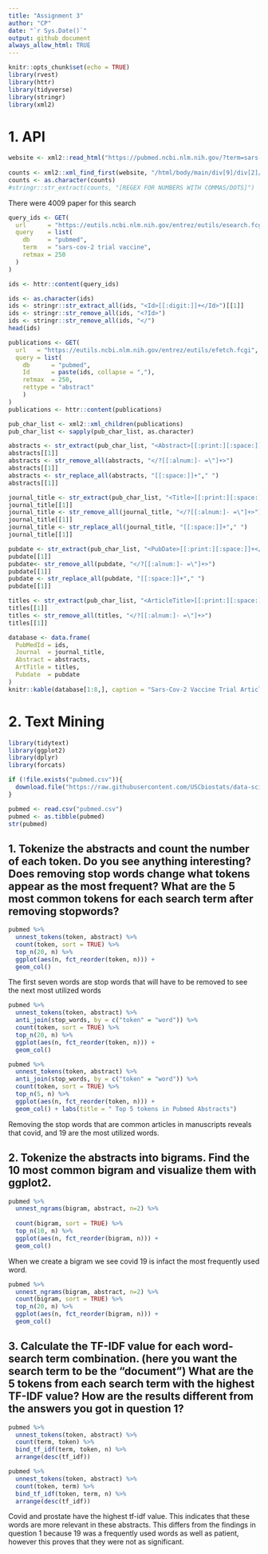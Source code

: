 ```yaml
---
title: "Assignment 3"
author: "CP"
date: "`r Sys.Date()`"
output: github_document
always_allow_html: TRUE
---
```


```r
knitr::opts_chunk$set(echo = TRUE)
library(rvest)
library(httr)
library(tidyverse)
library(stringr)
library(xml2)
```

# 1. API
```r
website <- xml2::read_html("https://pubmed.ncbi.nlm.nih.gov/?term=sars-cov-2%20trial%20vaccine")
  
counts <- xml2::xml_find_first(website, "/html/body/main/div[9]/div[2]/div[2]/div[1]/div[1]")
counts <- as.character(counts)
#stringr::str_extract(counts, "[REGEX FOR NUMBERS WITH COMMAS/DOTS]")
```

 There were 4009 paper for this search  
```r
query_ids <- GET(
  url      = "https://eutils.ncbi.nlm.nih.gov/entrez/eutils/esearch.fcgi",
  query    = list(
    db     = "pubmed",
    term   = "sars-cov-2 trial vaccine",
    retmax = 250
  )
)
```

```r
ids <- httr::content(query_ids)
```

```r
ids <- as.character(ids)
ids <- stringr::str_extract_all(ids, "<Id>[[:digit:]]+</Id>")[[1]]
ids <- stringr::str_remove_all(ids, "<?Id>")
ids <- stringr::str_remove_all(ids, "</")
head(ids)
```

```r
publications <- GET(
  url   = "https://eutils.ncbi.nlm.nih.gov/entrez/eutils/efetch.fcgi",
  query = list(
    db      = "pubmed", 
    Id      = paste(ids, collapse = ","),
    retmax  = 250, 
    rettype = "abstract" 
    )
)
publications <- httr::content(publications)

```

```r
pub_char_list <- xml2::xml_children(publications)
pub_char_list <- sapply(pub_char_list, as.character)
```

```r
abstracts <- str_extract(pub_char_list, "<Abstract>[[:print:][:space:]]+</Abstract>")
abstracts[[1]]
abstracts <- str_remove_all(abstracts, "</?[[:alnum:]- =\"]+>") 
abstracts[[1]]
abstracts <- str_replace_all(abstracts, "[[:space:]]+"," ")
abstracts[[1]]
```

```r
journal_title <- str_extract(pub_char_list, "<Title>[[:print:][:space:]]+</Title>")
journal_title[[1]]
journal_title <- str_remove_all(journal_title, "</?[[:alnum:]- =\"]+>") 
journal_title[[1]]
journal_title <- str_replace_all(journal_title, "[[:space:]]+"," ")
journal_title[[1]]
```

```r
pubdate <- str_extract(pub_char_list, "<PubDate>[[:print:][:space:]]+</PubDate>")
pubdate[[1]]
pubdate<- str_remove_all(pubdate, "</?[[:alnum:]- =\"]+>") 
pubdate[[1]]
pubdate <- str_replace_all(pubdate, "[[:space:]]+"," ")
pubdate[[1]]
```

```r
titles <- str_extract(pub_char_list, "<ArticleTitle>[[:print:][:space:]]+</ArticleTitle>")
titles[[1]]
titles <- str_remove_all(titles, "</?[[:alnum:]- =\"]+>")
titles[[1]]
```

```r
database <- data.frame(
  PubMedId = ids,
  Journal  = journal_title,
  Abstract = abstracts,
  ArtTitle = titles,
  Pubdate  = pubdate
)
knitr::kable(database[1:8,], caption = "Sars-Cov-2 Vaccine Trial Articles")
```


# 2. Text Mining 
```r
library(tidytext)
library(ggplot2)
library(dplyr)
library(forcats)
```


```r
if (!file.exists("pubmed.csv")){
  download.file("https://raw.githubusercontent.com/USCbiostats/data-science-data/master/03_pubmed/pubmed.csv", "pubmed.csv", method="libcurl", timeout = 60)
}

pubmed <- read.csv("pubmed.csv")
pubmed <- as.tibble(pubmed)
str(pubmed)
```

## 1. Tokenize the abstracts and count the number of each token. Do you see anything interesting? Does removing stop words change what tokens appear as the most frequent? What are the 5 most common tokens for each search term after removing stopwords?

```r
pubmed %>%
  unnest_tokens(token, abstract) %>%
  count(token, sort = TRUE) %>%
  top_n(20, n) %>%
  ggplot(aes(n, fct_reorder(token, n))) +
  geom_col()
```
The first seven words are stop words that will have to be removed to see the next most utilized words


```r
pubmed %>%
  unnest_tokens(token, abstract) %>%
  anti_join(stop_words, by = c("token" = "word")) %>%
  count(token, sort = TRUE) %>%
  top_n(20, n) %>%
  ggplot(aes(n, fct_reorder(token, n))) +
  geom_col()
```
```r
pubmed %>%
  unnest_tokens(token, abstract) %>%
  anti_join(stop_words, by = c("token" = "word")) %>%
  count(token, sort = TRUE) %>%
  top_n(5, n) %>%
  ggplot(aes(n, fct_reorder(token, n))) +
  geom_col() + labs(title = " Top 5 tokens in Pubmed Abstracts")
```
Removing the stop words that are common articles in manuscripts reveals that covid, and  19 are the most utilized words.  

## 2. Tokenize the abstracts into bigrams. Find the 10 most common bigram and visualize them with ggplot2.

```r
pubmed %>%
  unnest_ngrams(bigram, abstract, n=2) %>%
  
  count(bigram, sort = TRUE) %>%
  top_n(10, n) %>%
  ggplot(aes(n, fct_reorder(bigram, n))) +
  geom_col()
```

When we create a bigram we see covid 19 is infact the most frequently used word. 

```r
pubmed %>%
  unnest_ngrams(bigram, abstract, n=2) %>%
  count(bigram, sort = TRUE) %>%
  top_n(20, n) %>%
  ggplot(aes(n, fct_reorder(bigram, n))) +
  geom_col()

```

## 3. Calculate the TF-IDF value for each word-search term combination. (here you want the search term to be the “document”) What are the 5 tokens from each search term with the highest TF-IDF value? How are the results different from the answers you got in question 1?

```r
pubmed %>%
  unnest_tokens(token, abstract) %>%
  count(term, token) %>%
  bind_tf_idf(term, token, n) %>%
  arrange(desc(tf_idf))
```

```r
pubmed %>%
  unnest_tokens(token, abstract) %>%
  count(token, term) %>%
  bind_tf_idf(token, term, n) %>%
  arrange(desc(tf_idf))
```
Covid and prostate have the highest tf-idf value. This indicates that these words are more relevant in these abstracts. This differs from the findings in question 1 because 19 was a frequently used words as well as patient, however this proves that they were not as significant. 